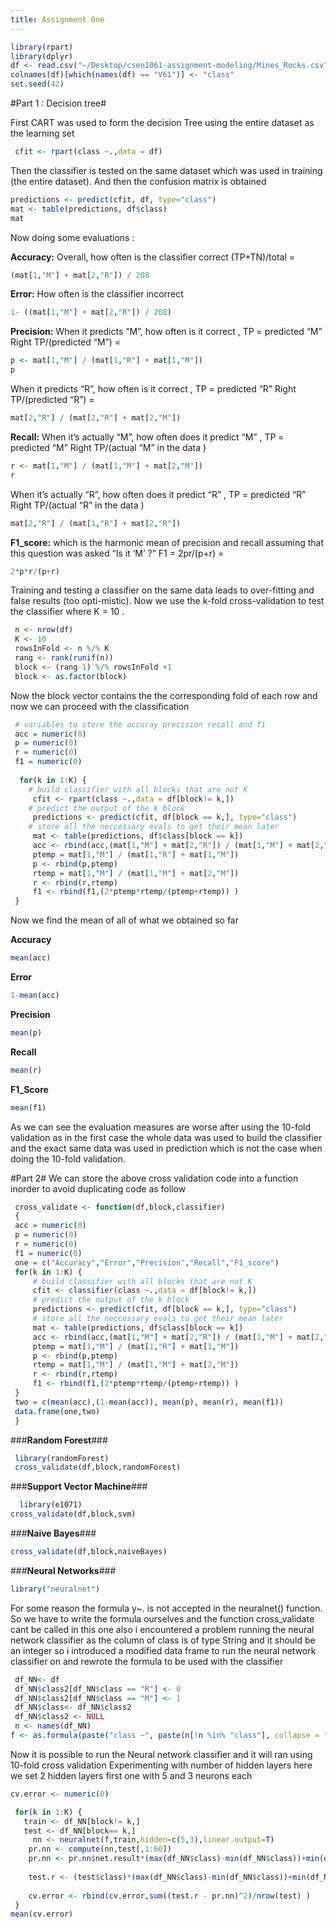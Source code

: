 ```yaml
---
title: Assignment One
---
```


```r
library(rpart)
library(dplyr)
df <- read.csv("~/Desktop/csen1061-assignment-modeling/Mines_Rocks.csv", header=FALSE)
colnames(df)[which(names(df) == "V61")] <- "class"
set.seed(42)
```


#Part 1 : Decision tree#


First CART was used to form the decision Tree using the entire dataset as the learning set  

```r
 cfit <- rpart(class ~.,data = df)
```

Then the classifier is tested on the same dataset which was used in training (the entire dataset).
And then the confusion matrix is obtained 

```r
predictions <- predict(cfit, df, type="class")
mat <- table(predictions, df$class)
mat
```

Now doing some evaluations : 

__Accuracy:__  Overall, how often is the classifier correct 
(TP+TN)/total = 
```r
(mat[1,"M"] + mat[2,"R"]) / 208
```

__Error:__ How often is the classifier incorrect 

```r
1- ((mat[1,"M"] + mat[2,"R"]) / 208)
```
__Precision:__  When it predicts "M", how often is it correct , TP = predicted "M" Right 
TP/(predicted "M") = 
```r
p <- mat[1,"M"] / (mat[1,"R"] + mat[1,"M"])
p
```

When it predicts "R",  how often is it correct  , TP = predicted "R" Right 
TP/(predicted "R") = 
```r
mat[2,"R"] / (mat[2,"R"] + mat[2,"M"])
```

__Recall:__  When it's actually "M", how often does it predict "M" , TP = predicted "M" Right 
TP/(actual "M" in the data )
```r
r <- mat[1,"M"] / (mat[1,"M"] + mat[2,"M"])
r
```

 When it's actually "R", how often does it predict "R" , TP = predicted "R" Right 
TP/(actual "R" in the data )
```r
mat[2,"R"] / (mat[1,"R"] + mat[2,"R"])
```

__F1_score:__ which is the harmonic mean of precision and recall assuming that this question was asked "Is it 'M'  ?"
F1 = 2pr/(p+r) = 
```r
2*p*r/(p+r)
```


Training and testing a classifier on the same data leads to over-fitting and false results (too opti-mistic).
Now we use the k-fold cross-validation to test the classifier where K = 10 . 

```r
 n <- nrow(df)
 K <- 10
 rowsInFold <- n %/% K
 rang <- rank(runif(n))
 block <- (rang-1) %/% rowsInFold +1
 block <- as.factor(block)
```

Now the block vector contains the the corresponding fold of each row and now we can proceed with the classification 


```r
 # variables to store the accuray precision recall and f1
 acc = numeric(0)
 p = numeric(0)
 r = numeric(0)
 f1 = numeric(0)
 
  for(k in 1:K) {
    # build classifier with all blocks that are not K 
     cfit <- rpart(class ~.,data = df[block!= k,])
    # predict the output of the k block 
     predictions <- predict(cfit, df[block == k,], type="class")
    # store all the neccessary evals to get their mean later 
     mat <- table(predictions, df$class[block == k])
     acc <- rbind(acc,(mat[1,"M"] + mat[2,"R"]) / (mat[1,"M"] + mat[2,"M"]+mat[1,"R"] + mat[2,"R"]))
     ptemp = mat[1,"M"] / (mat[1,"R"] + mat[1,"M"])
     p <- rbind(p,ptemp)
     rtemp = mat[1,"M"] / (mat[1,"M"] + mat[2,"M"])
     r <- rbind(r,rtemp)
     f1 <- rbind(f1,(2*ptemp*rtemp/(ptemp+rtemp)) )
 }
```

Now we find the mean of all of what we obtained so far

__Accuracy__ 
```r
mean(acc)
```

__Error__ 
```r
1-mean(acc)
```

__Precision__ 
```r
mean(p)
```

__Recall__ 
```r
mean(r)
```
__F1_Score__ 
```r
mean(f1)
```


As we can see the evaluation measures are worse after using the 10-fold validation as in the first case the whole data was used to build the classifier and the exact same data was used in prediction which is not the case when doing the 10-fold validation.

#Part 2#
 We can store the above cross validation code into a function inorder to avoid duplicating code as follow
 
```r
 cross_validate <- function(df,block,classifier)
 {
 acc = numeric(0)
 p = numeric(0)
 r = numeric(0)
 f1 = numeric(0)
 one = c("Accuracy","Error","Precision","Recall","F1_score")
 for(k in 1:K) {
     # build classifier with all blocks that are not K 
     cfit <- classifier(class ~.,data = df[block!= k,])
     # predict the output of the k block 
     predictions <- predict(cfit, df[block == k,], type="class")
     # store all the neccessary evals to get their mean later 
     mat <- table(predictions, df$class[block == k])
     acc <- rbind(acc,(mat[1,"M"] + mat[2,"R"]) / (mat[1,"M"] + mat[2,"M"]+mat[1,"R"] + mat[2,"R"]))
     ptemp = mat[1,"M"] / (mat[1,"R"] + mat[1,"M"])
     p <- rbind(p,ptemp)
     rtemp = mat[1,"M"] / (mat[1,"M"] + mat[2,"M"])
     r <- rbind(r,rtemp)
     f1 <- rbind(f1,(2*ptemp*rtemp/(ptemp+rtemp)) )
 }
 two = c(mean(acc),(1-mean(acc)), mean(p), mean(r), mean(f1))
 data.frame(one,two) 
 }
```

###__Random Forest__###

```r
 library(randomForest)
 cross_validate(df,block,randomForest)
```

###__Support Vector Machine__###

```r
  library(e1071)
cross_validate(df,block,svm)
```

###__Naive Bayes__###

```r
cross_validate(df,block,naiveBayes)
```


###__Neural Networks__###

```r
library("neuralnet")
```

For some reason the formula y~. is not accepted in the neuralnet() function. So we have to write the formula ourselves and the function cross_validate cant be called in this one  also i encountered a problem running the neural network classifier as the column of class is of type String and it should be an integer so i introduced a modified data frame to run the neural network classifier on  and rewrote the formula to be used with the classifier 
```r
 df_NN<- df
 df_NN$class2[df_NN$class == "R"] <- 0
 df_NN$class2[df_NN$class == "M"] <- 1
 df_NN$class<- df_NN$class2
 df_NN$class2 <- NULL
 n <- names(df_NN)
f <- as.formula(paste("class ~", paste(n[!n %in% "class"], collapse = " + ")))
```

Now it is possible to run the Neural network classifier and it will ran using 10-fold cross validation 
Experimenting with number of hidden layers here we set 2 hidden layers first one with 5 and 3 neurons each 

```r
 
cv.error <- numeric(0)

 for(k in 1:K) {
   train <- df_NN[block!= k,]
   test <- df_NN[block== k,]
     nn <- neuralnet(f,train,hidden=c(5,3),linear.output=T)
    pr.nn <- compute(nn,test[,1:60])
    pr.nn <- pr.nn$net.result*(max(df_NN$class)-min(df_NN$class))+min(df_NN$class)
    
    test.r <- (test$class)*(max(df_NN$class)-min(df_NN$class))+min(df_NN$class)
    
    cv.error <- rbind(cv.error,sum((test.r - pr.nn)^2)/nrow(test) ) 
 }
mean(cv.error)
 
```

